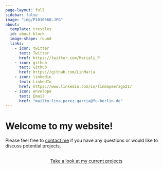 ---
page-layout: full
sidebar: false
image: "img/P1010568.JPG"
about:
  template: trestles
  id: about-block
  image-shape: round
  links:
    - icon: twitter
      text: Twitter
      href: https://twitter.com/Mariali_P
    - icon: github
      text: Github
      href: https://github.com/LinMaria
    - icon: linkedin
      text: LinkedIn
      href: https://www.linkedin.com/in/linmapeerzg621/
    - icon: envelope
      text: Email
      href: "mailto:lina.perez.garcia@fu-berlin.de"  
---

::: {#about-block}
# Welcome to my website!
:::


Please feel free to [contact me](mailto:lina.perez.garcia@fu-berlin.de) if you have any questions or would like to discuss potential projects.

```{=html}
<div  style="margin: 30px; text-align: center;">
<a class="btn btn-primary" href="https://linmaria.github.io/LinaAtTheMoment/projects/" role="button" target="_blank" style="padding: 15px 30px;">Take a look at my current projects</a>
</div>
```

